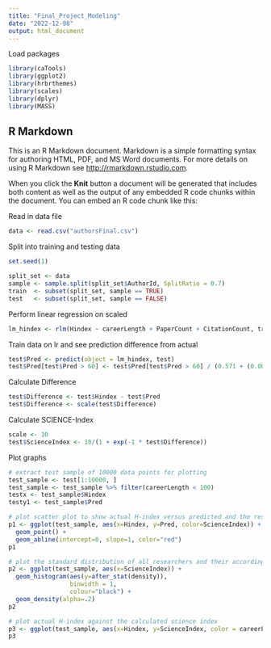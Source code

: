 ```yaml
---
title: "Final_Project_Modeling"
date: "2022-12-08"
output: html_document
---
```


Load packages
```r
library(caTools)
library(ggplot2)
library(hrbrthemes)
library(scales)
library(dplyr)
library(MASS)
```

## R Markdown

This is an R Markdown document. Markdown is a simple formatting syntax for authoring HTML, PDF, and MS Word documents. For more details on using R Markdown see <http://rmarkdown.rstudio.com>.

When you click the **Knit** button a document will be generated that includes both content as well as the output of any embedded R code chunks within the document. You can embed an R code chunk like this:

Read in data file
```r
data <- read.csv("authorsFinal.csv")
```

Split into training and testing data
```r

set.seed(1)

split_set <- data
sample <- sample.split(split_set$AuthorId, SplitRatio = 0.7)
train  <- subset(split_set, sample == TRUE)
test   <- subset(split_set, sample == FALSE)
```

Perform linear regression on scaled
```r
lm_hindex <- rlm(Hindex ~ careerLength + PaperCount + CitationCount, train)
```

Train data on lr and see prediction difference from actual
```r
test$Pred <- predict(object = lm_hindex, test)
test$Pred[test$Pred > 60] <- test$Pred[test$Pred > 60] / (0.571 + (0.007 * test$Pred[test$Pred > 60])) 
```

Calculate Difference
```r
test$Difference <- test$Hindex - test$Pred
test$Difference <- scale(test$Difference)
```

Calculate SCIENCE-Index
```r
scale <- 10
test$ScienceIndex <- 10/(1 + exp(-1 * test$Difference))
```

Plot graphs
```r
# extract test sample of 10000 data points for plotting
test_sample <- test[1:10000, ]
test_sample <- test_sample %>% filter(careerLength < 100)
testx <- test_sample$Hindex
testy1 <- test_sample$Pred

# plot scatter plot to show actual H-index versus predicted and the resulting science index
p1 <- ggplot(test_sample, aes(x=Hindex, y=Pred, color=ScienceIndex)) +
  geom_point() + 
  geom_abline(intercept=0, slope=1, color="red")
p1

# plot the standard distribution of all researchers and their according science indices
p2 <- ggplot(test_sample, aes(x=ScienceIndex)) +
  geom_histogram(aes(y=after_stat(density)),
                 binwidth = 1,
                 colour="black") +
  geom_density(alpha=.2)
p2

# plot actual H-index against the calculated science index
p3 <- ggplot(test_sample, aes(x=Hindex, y=ScienceIndex, color = careerLength)) + geom_point()
p3
```
